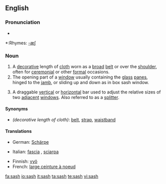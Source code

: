 ==English==

===Pronunciation===
*{{audio|en-us-sash.ogg|Audio (US)}}

*:Rhymes: [[Rhymes:English:-æʃ|-æʃ]]

===Noun===
{{en-noun|sash|es}}
#A [[decorative]] length of [[cloth]] worn as a [[broad]] [[belt]] or over the [[shoulder]], often for [[ceremonial]] or other [[formal]] occasions.
#The opening part of a [[window]] usually containing the [[glass]] [[panes]], hinged to the [[jamb]], or sliding up and down as in box sash window.
#{{software|gui}} A draggable [[vertical]] or [[horizontal]] bar used to adjust the relative sizes of two [[adjacent]] [[window]]s.  Also referred to as a [[splitter]].

====Synonyms====
* ''(decorative length of cloth)'': [[belt]], [[strap]], [[waistband]]

====Translations====
{{trans-top|decorative length of cloth}}
*German: [[Schärpe]] {{f}}
{{trans-mid}}
*Italian: [[fascia]] {{f}}, [[sciarpa]] {{f}}
{{trans-bottom}}

{{trans-top|opening part of a window}}
{{trans-mid}}
{{trans-bottom}}

{{checktrans-top}}
*Finnish: [[vyö]]
*French: [[large ceinture à noeud]]
{{checktrans-bottom}}

[[fa:sash]]
[[io:sash]]
[[it:sash]]
[[ta:sash]]
[[te:sash]]
[[vi:sash]]